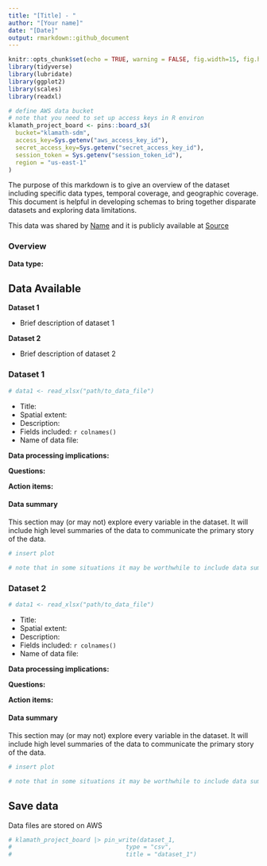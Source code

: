 ```yaml
---
title: "[Title] - "
author: "[Your name]"
date: "[Date]"
output: rmarkdown::github_document
---
```

```r
knitr::opts_chunk$set(echo = TRUE, warning = FALSE, fig.width=15, fig.height=10)
library(tidyverse)
library(lubridate)
library(ggplot2)
library(scales)
library(readxl)

# define AWS data bucket
# note that you need to set up access keys in R environ
klamath_project_board <- pins::board_s3(
  bucket="klamath-sdm",
  access_key=Sys.getenv("aws_access_key_id"),
  secret_access_key=Sys.getenv("secret_access_key_id"),
  session_token = Sys.getenv("session_token_id"),
  region = "us-east-1"
)
```

The purpose of this markdown is to give an overview of the dataset including specific data types, temporal coverage, and geographic coverage. This document is helpful in developing schemas to bring together disparate datasets and exploring data limitations.

This data was shared by [Name](mailto::email address) and it is publicly available at [Source](Source.link) 

### Overview

**Data type:**


## Data Available {.tabset} 

**Dataset 1**

- Brief description of dataset 1

**Dataset 2**

- Brief description of dataset 2
  
### Dataset 1

```r
# data1 <- read_xlsx("path/to_data_file")
```

 - Title: 
 - Spatial extent: 
 - Description:
 - Fields included: `r colnames()`
 - Name of data file: 
 
**Data processing implications:**

**Questions:**

**Action items:**

#### Data summary

This section may (or may not) explore every variable in the dataset. It will include high level summaries of the data to communicate the primary story of the data.
 
```r
# insert plot

# note that in some situations it may be worthwhile to include data summaries for all fields included and other times best to include summary figure
```

### Dataset 2

```r
# data1 <- read_xlsx("path/to_data_file")
```

 - Title: 
 - Spatial extent: 
 - Description:
 - Fields included: `r colnames()`
 - Name of data file: 
 
**Data processing implications:**

**Questions:**

**Action items:**

#### Data summary

This section may (or may not) explore every variable in the dataset. It will include high level summaries of the data to communicate the primary story of the data.
 
```r
# insert plot

# note that in some situations it may be worthwhile to include data summaries for all fields included and other times best to include summary figure
```

## Save data

Data files are stored on AWS

```r
# klamath_project_board |> pin_write(dataset_1,
#                                type = "csv",
#                                title = "dataset_1")
```
